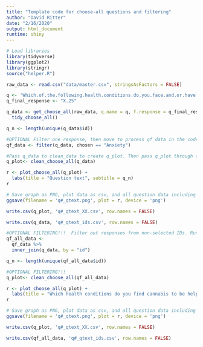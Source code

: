 ```yaml
---
title: "Template code for choose-all questions and filtering"
author: "David Ritter"
date: "2/16/2020"
output: html_document
runtime: shiny
---
```


```r
# Load libraries
library(tidyverse)
library(ggplot2)
library(stringr)
source("helper.R")
```

```r
raw_data <- read.csv("data/master.csv", stringsAsFactors = FALSE)
```

```r
q <- 'Which.of.the.following.health.conditions.do.you.face.and.or.have.been.diagnosed.with...Please.select.all.that.apply.'
q_final_response <- "X.25"

q_data <- get_choose_all(raw_data, q.name = q, f.response = q_final_response) %>%
  tidy_choose_all()

q_n <- length(unique(q_data$id))
```

```r
#OPTIONAL Filter one response, then move to process qf_data in the code of the other question being analyzed
qf_data <- filter(q_data, chosen == "Anxiety")
```

```r
#Pass q_data to clean_data to create q_plot. Then pass q_plot through clean_plot to produce plot.
q_plot<- clean_choose_all(q_data)

r <- plot_choose_all(q_plot) +
  labs(title = "Question text", subtitle = q_n)
r
```

```r
# Save graph as PNG, plot data as csv, and all question data including response IDs as csv (save question n and N at end of plot file as "_x.x")
ggsave(filename = 'q#_qtext.png', plot = r, device = 'png')

write.csv(q_plot, 'q#_qtext_XX.csv', row.names = FALSE)

write.csv(q_data, 'q#_qtext_ids.csv', row.names = FALSE)
```

```r
#OPTIONAL FILTERING!!!  Filter out responses from non-selected IDs. Run after step that generates q_data.
qf_all_data <- 
  qf_data %>%
  inner_join(q_data, by = "id")

q_n <- length(unique(qf_all_data$id))
```

```r
#OPTIONAL FILTERING!!!
q_plot<- clean_choose_all(qf_all_data)

r <- plot_choose_all(q_plot) +
  labs(title = "Which health conditions do you find cannabis to be helpful in treating? (Please select all that apply)", subtitle = q_n)
r
```

```r
# Save graph as PNG, plot data as csv, and all question data including response IDs as csv (save question n and N at end of plot file as "_x.x")
ggsave(filename = 'q#_qtext.png', plot = r, device = 'png')

write.csv(q_plot, 'q#_qtext_XX.csv', row.names = FALSE)

write.csv(qf_all_data, 'q#_qtext_ids.csv', row.names = FALSE)
```
